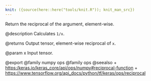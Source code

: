 ```yaml
---
knit: ({source(here::here("tools/knit.R")); knit_man_src})
---
```

Return the reciprocal of the argument, element-wise.

@description
Calculates `1/x`.

@returns
    Output tensor, element-wise reciprocal of `x`.

@param x
Input tensor.

@export
@family numpy ops
@family ops
@seealso
+ <https:/keras.io/keras_core/api/ops/numpy#reciprocal-function>
+ <https://www.tensorflow.org/api_docs/python/tf/keras/ops/reciprocal>
